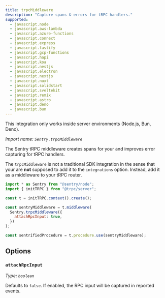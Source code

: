 ```yaml
---
title: trpcMiddleware
description: "Capture spans & errors for tRPC handlers."
supported:
  - javascript.node
  - javascript.aws-lambda
  - javascript.azure-functions
  - javascript.connect
  - javascript.express
  - javascript.fastify
  - javascript.gcp-functions
  - javascript.hapi
  - javascript.koa
  - javascript.nestjs
  - javascript.electron
  - javascript.nextjs
  - javascript.nuxt
  - javascript.solidstart
  - javascript.sveltekit
  - javascript.remix
  - javascript.astro
  - javascript.deno
  - javascript.bun
---
```


<Alert level="info">

This integration only works inside server environments (Node.js, Bun, Deno).

</Alert>

_Import name: `Sentry.trpcMiddleware`_

The Sentry tRPC middleware creates spans for your and improves error capturing for tRPC handlers.

The `trpcMiddleware` is not a traditional SDK integration in the sense that your are **not** supposed to add it to the `integrations` option.
Instead, add it as a middleware to your tRPC router.

```javascript
import * as Sentry from "@sentry/node";
import { initTRPC } from "@trpc/server";

const t = initTRPC.context().create();

const sentryMiddleware = t.middleware(
  Sentry.trpcMiddleware({
    attachRpcInput: true,
  })
);

const sentrifiedProcedure = t.procedure.use(sentryMiddleware);
```

## Options

### `attachRpcInput`

_Type: `boolean`_

Defaults to `false`. If enabled, the RPC input will be captured in reported events.
